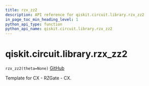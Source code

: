 ```yaml
---
title: rzx_zz2
description: API reference for qiskit.circuit.library.rzx_zz2
in_page_toc_min_heading_level: 1
python_api_type: function
python_api_name: qiskit.circuit.library.rzx_zz2
---
```


# qiskit.circuit.library.rzx\_zz2

<span id="qiskit.circuit.library.rzx_zz2" />

`rzx_zz2(theta=None)` [GitHub](https://github.com/qiskit/qiskit/tree/stable/0.19/qiskit/circuit/library/templates/rzx/rzx_zz2.py "view source code")

Template for CX - RZGate - CX.


